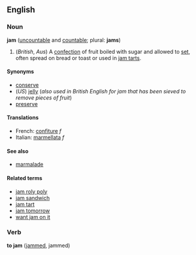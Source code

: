 ==English==
===Noun===
'''jam''' ([[uncountable]] and [[countable]]; plural: '''jams''')

# (''British'', ''Aus'') A [[confection]] of fruit boiled with sugar and allowed to [[set]], often spread on bread or toast or used in [[jam tart]]s.

====Synonyms====
*[[conserve]]
*(''US'') [[jelly]] (''also used in British English for jam that has been sieved to remove pieces of fruit'')
*[[preserve]]

====Translations====
*French: [[confiture]] ''f''
*Italian: [[marmellata]] ''f''

====See also====
*[[marmalade]]

====Related terms====
*[[jam roly poly]]
*[[jam sandwich]]
*[[jam tart]]
*[[jam tomorrow]]
*[[want jam on it]]

===Verb===
'''to jam''' ([[jammed]], jammed)